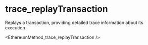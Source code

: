 # trace_replayTransaction

Replays a transaction, providing detailed trace information about its execution


<EthereumMethod_trace_replayTransaction />

